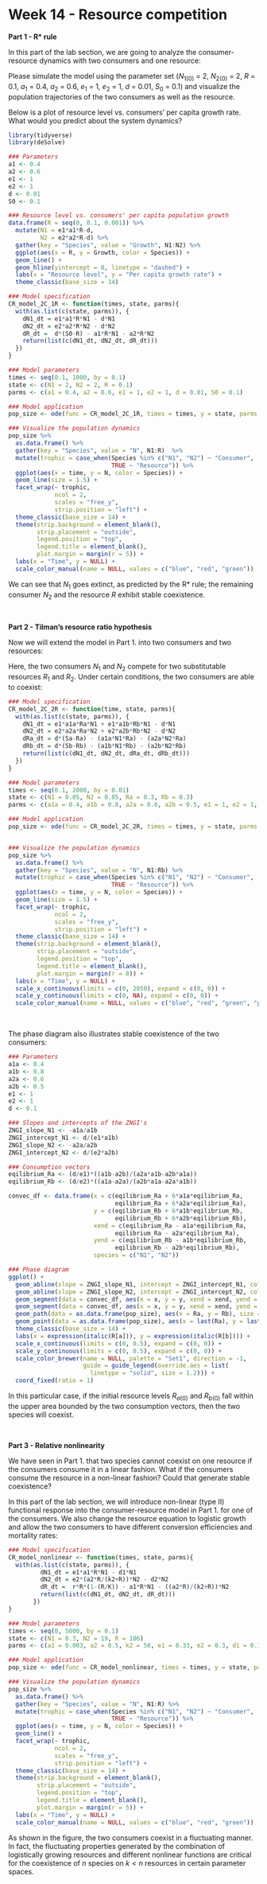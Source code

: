 
# Week 14 - Resource competition {-} 

**Part 1 - R* rule**

In this part of the lab section, we are going to analyze the consumer-resource dynamics with two consumers and one resource:
\begin{align*}
\frac {dN_{1}}{dt} &= e_{1}a_{1}RN_{1}-dN_{1}\\
\frac {dN_{2}}{dt} &= e_{2}a_{2}RN_{2}-dN_{2}\\
\frac {dR}{dt} &= d(S_{0}-R)-a_{1}RN_{1}-a_{2}RN_{2}\\
\end{align*}

Please simulate the model using the parameter set ($N_{1(0)}$ = 2, $N_{2(0)}$ = 2, $R$ = 0.1, $a_1$ = 0.4, $a_2$ = 0.6, $e_1$ = 1, $e_2$ = 1, $d$ = 0.01, $S_0$ = 0.1) and visualize the population trajectories of the two consumers as well as the resource. 

Below is a plot of resource level vs. consumers' per capita growth rate. What would you predict about the system dynamics? 

```r
library(tidyverse)
library(deSolve)

### Parameters
a1 <- 0.4 
a2 <- 0.6
e1 <- 1
e2 <- 1
d <- 0.01 
S0 <- 0.1

### Resource level vs. consumers' per capita population growth
data.frame(R = seq(0, 0.1, 0.001)) %>%
  mutate(N1 = e1*a1*R-d,
         N2 = e2*a2*R-d) %>%
  gather(key = "Species", value = "Growth", N1:N2) %>%
  ggplot(aes(x = R, y = Growth, color = Species)) +
  geom_line() + 
  geom_hline(yintercept = 0, linetype = "dashed") + 
  labs(x = "Resource level", y = "Per capita growth rate") +
  theme_classic(base_size = 14)

```

```r
### Model specification
CR_model_2C_1R <- function(times, state, parms){
  with(as.list(c(state, parms)), {
    dN1_dt = e1*a1*R*N1 - d*N1
    dN2_dt = e2*a2*R*N2 - d*N2
    dR_dt =  d*(S0-R) - a1*R*N1 - a2*R*N2
    return(list(c(dN1_dt, dN2_dt, dR_dt)))
  })
}

### Model parameters
times <- seq(0.1, 1000, by = 0.1)  
state <- c(N1 = 2, N2 = 2, R = 0.1)  
parms <- c(a1 = 0.4, a2 = 0.6, e1 = 1, e2 = 1, d = 0.01, S0 = 0.1)

### Model application
pop_size <- ode(func = CR_model_2C_1R, times = times, y = state, parms = parms)

### Visualize the population dynamics
pop_size %>%
  as.data.frame() %>%
  gather(key = "Species", value = "N", N1:R)  %>%
  mutate(trophic = case_when(Species %in% c("N1", "N2") ~ "Consumer",
                             TRUE ~ "Resource")) %>%
  ggplot(aes(x = time, y = N, color = Species)) + 
  geom_line(size = 1.5) +
  facet_wrap(~ trophic, 
             ncol = 2, 
             scales = "free_y",
             strip.position = "left") +
  theme_classic(base_size = 14) +
  theme(strip.background = element_blank(),
        strip.placement = "outside",
        legend.position = "top",
        legend.title = element_blank(),
        plot.margin = margin(r = 5)) + 
  labs(x = "Time", y = NULL) + 
  scale_color_manual(name = NULL, values = c("blue", "red", "green"))

```

We can see that $N_1$ goes extinct, as predicted by the R* rule; the remaining consumer $N_2$ and the resource $R$ exhibit stable coexistence.

<br>

**Part 2 - Tilman’s resource ratio hypothesis**

Now we will extend the model in Part 1. into two consumers and two resources:
\begin{align*}
\frac {dN_{1}}{dt} &= e_{1}a_{1a}R_{a}N_{1}+e_{1}a_{1b}R_{b}N_{1}-dN_{1}\\
\frac {dN_{2}}{dt} &= e_{2}a_{2a}R_{a}N_{2}+e_{2}a_{2b}R_{b}N_{2}-dN_{2}\\
\frac {dR_{a}}{dt} &= d(S_{a}-R_{a})-a_{1a}R_{a}N_{1}-a_{2a}R_{a}N_{2}\\
\frac {dR_{b}}{dt} &= d(S_{b}-R_{b})-a_{1b}R_{b}N_{1}-a_{2b}R_{b}N_{2}\\
\end{align*}

Here, the two consumers $N_1$ and $N_2$ compete for two substitutable resources $R_1$ and $R_2$. Under certain conditions, the two consumers are able to coexist:

```r
### Model specification
CR_model_2C_2R <- function(time, state, parms){
  with(as.list(c(state, parms)), {
    dN1_dt = e1*a1a*Ra*N1 + e1*a1b*Rb*N1 - d*N1
    dN2_dt = e2*a2a*Ra*N2 + e2*a2b*Rb*N2 - d*N2
    dRa_dt = d*(Sa-Ra) - (a1a*N1*Ra) - (a2a*N2*Ra) 
    dRb_dt = d*(Sb-Rb) - (a1b*N1*Rb) - (a2b*N2*Rb)
    return(list(c(dN1_dt, dN2_dt, dRa_dt, dRb_dt)))
  })
}

### Model parameters
times <- seq(0.1, 2000, by = 0.01)
state <- c(N1 = 0.05, N2 = 0.05, Ra = 0.3, Rb = 0.3)
parms <- c(a1a = 0.4, a1b = 0.8, a2a = 0.6, a2b = 0.5, e1 = 1, e2 = 1, d = 0.1, Sa = 0.3, Sb = 0.3)  # Ra/Rb and S0a/S0b should be the same in the chemostat

### Model application
pop_size <- ode(func = CR_model_2C_2R, times = times, y = state, parms = parms)


### Visualize the population dynamics
pop_size %>%
  as.data.frame() %>%
  gather(key = "Species", value = "N", N1:Rb) %>%
  mutate(trophic = case_when(Species %in% c("N1", "N2") ~ "Consumer",
                             TRUE ~ "Resource")) %>%
  ggplot(aes(x = time, y = N, color = Species)) + 
  geom_line(size = 1.5) +
  facet_wrap(~ trophic, 
             ncol = 2, 
             scales = "free_y",
             strip.position = "left") +
  theme_classic(base_size = 14) +
  theme(strip.background = element_blank(),
        strip.placement = "outside",
        legend.position = "top",
        legend.title = element_blank(),
        plot.margin = margin(r = 8)) + 
  labs(x = "Time", y = NULL) +
  scale_x_continuous(limits = c(0, 2050), expand = c(0, 0)) +
  scale_y_continuous(limits = c(0, NA), expand = c(0, 0)) +
  scale_color_manual(name = NULL, values = c("blue", "red", "green", "purple"))
```
<br>

The phase diagram also illustrates stable coexistence of the two consumers: 
```r
### Parameters
a1a <- 0.4
a1b <- 0.8
a2a <- 0.6
a2b <- 0.5
e1 <- 1
e2 <- 1
d <- 0.1

### Slopes and intercepts of the ZNGI's
ZNGI_slope_N1 <- -a1a/a1b
ZNGI_intercept_N1 <- d/(e1*a1b)  
ZNGI_slope_N2 <- -a2a/a2b
ZNGI_intercept_N2 <- d/(e2*a2b)

### Consumption vectors
eqilibrium_Ra <- (d/e1)*((a1b-a2b)/(a2a*a1b-a2b*a1a))
eqilibrium_Rb <- (d/e2)*((a1a-a2a)/(a2b*a1a-a2a*a1b))

convec_df <- data.frame(x = c(eqilibrium_Ra + 6*a1a*eqilibrium_Ra, 
                              eqilibrium_Ra + 6*a2a*eqilibrium_Ra),
                        y = c(eqilibrium_Rb + 6*a1b*eqilibrium_Rb, 
                              eqilibrium_Rb + 6*a2b*eqilibrium_Rb),
                        xend = c(eqilibrium_Ra - a1a*eqilibrium_Ra, 
                              eqilibrium_Ra - a2a*eqilibrium_Ra),
                        yend = c(eqilibrium_Rb - a1b*eqilibrium_Rb, 
                              eqilibrium_Rb - a2b*eqilibrium_Rb),
                        species = c("N1", "N2"))

### Phase diagram
ggplot() + 
  geom_abline(slope = ZNGI_slope_N1, intercept = ZNGI_intercept_N1, color = "#377EB8", size = 1.2) + 
  geom_abline(slope = ZNGI_slope_N2, intercept = ZNGI_intercept_N2, color = "#E41A1C", size = 1.2) + 
  geom_segment(data = convec_df, aes(x = x, y = y, xend = xend, yend = yend, color = species), linetype = "blank") + 
  geom_segment(data = convec_df, aes(x = x, y = y, xend = xend, yend = yend, color = species), size = 0.5, linetype = "dashed", arrow = arrow(type = "closed", length = unit(0.1, "inches")), show.legend = F) +
  geom_path(data = as.data.frame(pop_size), aes(x = Ra, y = Rb), size = 1.2) +
  geom_point(data = as.data.frame(pop_size), aes(x = last(Ra), y = last(Rb)), size = 2.5) +
  theme_classic(base_size = 14) +
  labs(x = expression(italic(R[a])), y = expression(italic(R[b]))) +
  scale_x_continuous(limits = c(0, 0.5), expand = c(0, 0)) +
  scale_y_continuous(limits = c(0, 0.5), expand = c(0, 0)) +
  scale_color_brewer(name = NULL, palette = "Set1", direction = -1,
                     guide = guide_legend(override.aes = list(
                       linetype = "solid", size = 1.2))) +
  coord_fixed(ratio = 1)

```

In this particular case, if the initial resource levels $R_{a(0)}$ and $R_{b(0)}$ fall within the upper area bounded by the two consumption vectors, then the two species will coexist.

<br>

**Part 3 - Relative nonlinearity**

We have seen in Part 1. that two species cannot coexist on one resource if the consumers consume it in a linear fashion. What if the consumers consume the resource in a non-linear fashion? Could that generate stable coexistence?

In this part of the lab section, we will introduce non-linear (type II) functional response into the consumer-resource model in Part 1. for one of the consumers. We also change the resource equation to logistic growth and allow the two consumers to have different conversion efficiencies and mortality rates:
\begin{align*}
\frac {dN_{1}}{dt} &= e_{1}a_{1}RN_{1}-d_{1}N_{1}\\
\frac {dN_{2}}{dt} &= e_{2}\frac{a_{2}R}{k_{2}+R}N_{2}-d_{2}N_{2}\\
\frac {dR}{dt} &= rR(1-\frac{R}{K})-a_{1}RN_{1}-\frac{a_{2}R}{k_{2}+R}N_{2}\\
\end{align*}

```r
### Model specification
CR_model_nonlinear <- function(times, state, parms){
  with(as.list(c(state, parms)), {
         dN1_dt = e1*a1*R*N1 - d1*N1
         dN2_dt = e2*(a2*R/(k2+R))*N2 - d2*N2
         dR_dt =  r*R*(1-(R/K)) - a1*R*N1 - ((a2*R)/(k2+R))*N2
         return(list(c(dN1_dt, dN2_dt, dR_dt)))
       })
}

### Model parameters
times <- seq(0, 5000, by = 0.1)  
state <- c(N1 = 0.3, N2 = 19, R = 106) 
parms <- c(a1 = 0.003, a2 = 0.5, k2 = 50, e1 = 0.33, e2 = 0.3, d1 = 0.11, d2 = 0.1, r = 0.1, K = 300)

### Model application
pop_size <- ode(func = CR_model_nonlinear, times = times, y = state, parms = parms)

### Visualize the population dynamics
pop_size %>%
  as.data.frame() %>%
  gather(key = "Species", value = "N", N1:R) %>%
  mutate(trophic = case_when(Species %in% c("N1", "N2") ~ "Consumer",
                             TRUE ~ "Resource")) %>%
  ggplot(aes(x = time, y = N, color = Species)) + 
  geom_line() +
  facet_wrap(~ trophic, 
             ncol = 2, 
             scales = "free_y",
             strip.position = "left") +
  theme_classic(base_size = 14) +
  theme(strip.background = element_blank(),
        strip.placement = "outside",
        legend.position = "top",
        legend.title = element_blank(),
        plot.margin = margin(r = 5)) + 
  labs(x = "Time", y = NULL) +
  scale_color_manual(name = NULL, values = c("blue", "red", "green"))
```

As shown in the figure, the two consumers coexist in a fluctuating manner. In fact, the fluctuating properties generated by the combination of logistically growing resources and different nonlinear functions are critical for the coexistence of $n$ species on $k<n$ resources in certain parameter spaces.
